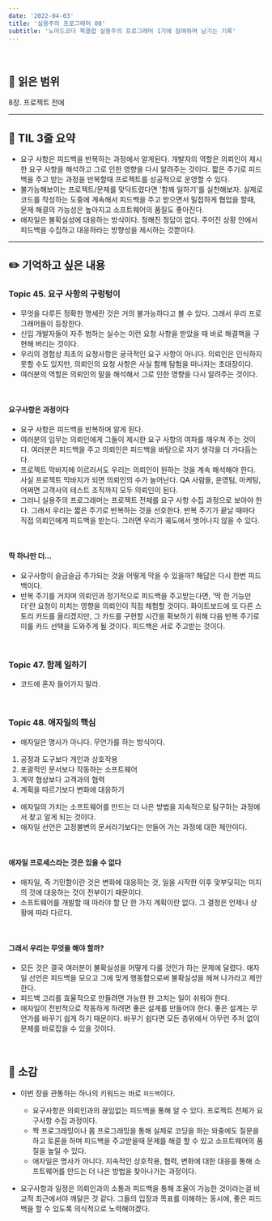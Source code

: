 ```yaml
---
date: '2022-04-03'
title: '실용주의 프로그래머 08'
subtitle: '노마드코더 북클럽 실용주의 프로그래머 1기에 참여하며 남기는 기록'
---
```


<br />

## 📖 읽은 범위

8장. 프로젝트 전에

---

## 📍 TIL 3줄 요약

- 요구 사항은 피드백을 반복하는 과정에서 알게된다. 개발자의 역할은 의뢰인이 제시한 요구 사항을 해석하고 그로 인한 영향을 다시 알려주는 것이다. 짧은 주기로 피드백을 주고 받는 과정을 반복할때 프로젝트를 성공적으로 운영할 수 있다.
- 불가능해보이는 프로젝트/문제를 맞닥트렸다면 '함께 일하기'를 실천해보자. 실제로 코드를 작성하는 도중에 계속해서 피드백을 주고 받으면서 밀접하게 협업을 할때, 문제 해결의 가능성은 높아지고 소프트웨어의 품질도 좋아진다.
- 애자일은 불확실성에 대응하는 방식이다. 정해진 정답이 없다. 주어진 상황 안에서 피드백을 수집하고 대응하라는 방향성을 제시하는 것뿐이다.

---

## ✏️ 기억하고 싶은 내용

### Topic 45. 요구 사항의 구렁텅이

- 무엇을 다루든 정확한 명세란 것은 거의 불가능하다고 볼 수 있다. 그래서 우리 프로그래머들이 등장한다.
- 신입 개발자들이 자주 범하는 실수는 이런 요청 사항을 받았을 때 바로 해결책을 구현해 버리는 것이다.
- 우리의 경험상 최초의 요청사항은 궁극적인 요구 사항이 아니다. 의뢰인은 인식하지 못할 수도 있지만, 의뢰인의 요청 사항은 사실 함께 탐험을 떠나자는 초대장이다.
- 여러분의 역할은 의뢰인의 말을 해석해서 그로 인한 영향을 다시 알려주는 것이다.

<br />

#### 요구사항은 과정이다

- 요구 사항은 피드백을 반복하며 알게 된다.
- 여러분의 임무는 의뢰인에게 그들이 제시한 요구 사항의 여파를 깨우쳐 주는 것이다. 여러분은 피드백을 주고 의뢰인은 피드백을 바탕으로 자기 생각을 더 가다듬는다.
- 프로젝트 막바지에 이르러서도 우리는 의뢰인이 원하는 것을 계속 해석해야 한다. 사실 프로젝트 막바지가 되면 의뢰인의 수가 늘어난다. QA 사람들, 운영팀, 마케팅, 어쩌면 고객사의 테스트 조직까지 모두 의뢰인이 된다.
- 그러니 실용주의 프로그래머는 프로젝트 전체를 요구 사항 수집 과정으로 보아야 한다. 그래서 우리는 짧은 주기로 반복하는 것을 선호한다. 반복 주기가 끝날 때마다 직접 의뢰인에게 피드백을 받는다. 그러면 우리가 궤도에서 벗어나지 않을 수 있다.

<br />

#### 딱 하나만 더...

- 요구사항이 슬금슬금 추가되는 것을 어떻게 막을 수 있을까? 해답은 다시 한번 피드백이다.
- 반복 주기를 거치며 의뢰인과 정기적으로 피드백을 주고받는다면, '딱 한 기능만 더'란 요청이 미치는 영향을 의뢰인이 직접 체험할 것이다. 화이트보드에 또 다른 스토리 카드를 올리겠지만, 그 카드를 구현할 시간을 확보하기 위해 다음 반복 주기로 미룰 카드 선택을 도와주게 될 것이다. 피드백은 서로 주고받는 것이다.

<br />

### Topic 47. 함께 일하기

- 코드에 혼자 들어가지 말라.

<br />

### Topic 48. 애자일의 핵심

- 애자일은 명사가 아니다. 무언가를 하는 방식이다.

1. 공정과 도구보다 개인과 상호작용
2. 포괄적인 문서보다 작동하는 소프트웨어
3. 계약 협상보다 고객과의 협력
4. 계획을 따르기보다 변화에 대응하기

- 애자일의 가치는 소프트웨어를 만드는 더 나은 방법을 지속적으로 탐구하는 과정에서 찾고 알게 되는 것이다.
- 애자일 선언은 고정불변의 문서라기보다는 만들어 가는 과정에 대한 제안이다.

<br />

#### 애자일 프로세스라는 것은 있을 수 없다

- 애자일, 즉 기민함이란 것은 변화에 대응하는 것, 일을 시작한 이후 맞부딪히는 미지의 것에 대응하는 것이 전부이기 때문이다.
- 소프트웨어를 개발할 때 따라야 할 단 한 가지 계획이란 없다. 그 결정은 언제나 상황에 따라 다르다.

<br />

#### 그래서 우리는 무엇을 해야 할까?

- 모든 것은 결국 여러분이 불확실성을 어떻게 다룰 것인가 하는 문제에 달렸다. 애자일 선언은 피드백을 모으고 그에 맞게 행동함으로써 불확실성을 헤쳐 나가라고 제안한다.
- 피드백 고리를 효율적으로 만들려면 가능한 한 고치는 일이 쉬워야 한다.
- 애자일이 전반적으로 작동하게 하려면 좋은 설계를 만들어야 한다. 좋은 설계는 무언가를 바꾸기 쉽게 하기 때문이다. 바꾸기 쉽다면 모든 층위에서 아무런 주저 없이 문제를 바로잡을 수 있을 것이다.

<br />

## 💭 소감

- 이번 장을 관통하는 하나의 키워드는 바로 `피드백`이다.

  - 요구사항은 의뢰인과의 끊임없는 피드백을 통해 알 수 있다. 프로젝트 전체가 요구사항 수집 과정이다.
  - 짝 프로그래밍이나 몸 프로그래밍을 통해 실제로 코딩을 하는 와중에도 질문을 하고 토론을 하며 피드백을 주고받을때 문제를 해결 할 수 있고 소프트웨어의 품질을 높일 수 있다.
  - 애자일은 명사가 아니다. 지속적인 상호작용, 협력, 변화에 대한 대응를 통해 소프트웨어를 만드는 더 나은 방법을 찾아나가는 과정이다.

- 요구사항과 일정은 의뢰인과의 소통과 피드백을 통해 조율이 가능한 것이라는걸 비교적 최근에서야 깨달은 것 같다. 그들의 입장과 목표를 이해하는 동시에, 좋은 피드백을 할 수 있도록 의식적으로 노력해야겠다.
